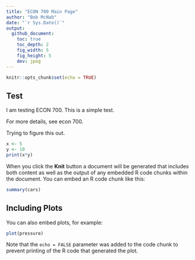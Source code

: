 ```yaml
---
title: "ECON 700 Main Page"
author: "Bob McNab"
date: "`r Sys.Date()`"
output: 
  github_document:
    toc: true
    toc_depth: 2
    fig_width: 5
    fig_height: 5
    dev: jpeg
---
```


```r
knitr::opts_chunk$set(echo = TRUE)
```

## Test 

I am testing ECON 700. This is a simple test.

For more details, see econ 700.

Trying to figure this out.

```r

x <- 5
y <- 10
print(x*y)

```



When you click the **Knit** button a document will be generated that includes both content as well as the output of any embedded R code chunks within the document. You can embed an R code chunk like this:

```r
summary(cars)
```

## Including Plots

You can also embed plots, for example:

```r
plot(pressure)
```

Note that the `echo = FALSE` parameter was added to the code chunk to prevent printing of the R code that generated the plot.
